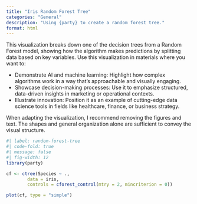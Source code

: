 ```yaml
---
title: "Iris Random Forest Tree"
categories: "General"
description: "Using {party} to create a random forest tree."
format: html
---
```


This visualization breaks down one of the decision trees from a Random Forest model, showing how the algorithm makes predictions by splitting data based on key variables. Use this visualization in materials where you want to:

- Demonstrate AI and machine learning: Highlight how complex algorithms work in a way that’s approachable and visually engaging.
- Showcase decision-making processes: Use it to emphasize structured, data-driven insights in marketing or operational contexts.
- Illustrate innovation: Position it as an example of cutting-edge data science tools in fields like healthcare, finance, or business strategy.

:::{.callout-note}
When adapting the visualization, I recommend removing the figures and text. The shapes and general organization alone are sufficient to convey the visual structure.
:::

:::{.column-body-outset}

```r
#| label: random-forest-tree
#| code-fold: true
#| message: false
#| fig-width: 12
library(party)

cf <- ctree(Species ~ .,
        data = iris,
        controls = cforest_control(mtry = 2, mincriterion = 0))

plot(cf, type = "simple")
```


:::